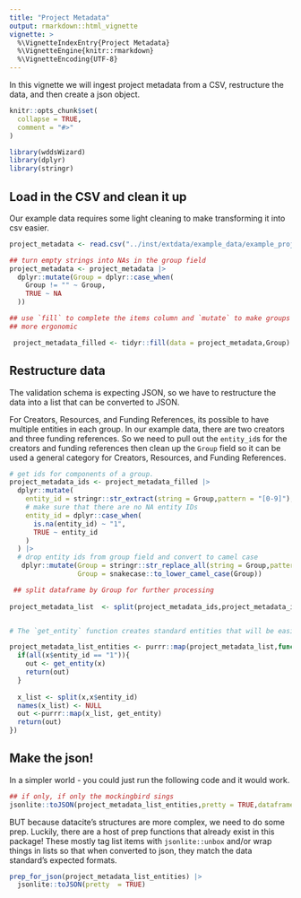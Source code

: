 ```yaml
---
title: "Project Metadata"
output: rmarkdown::html_vignette
vignette: >
  %\VignetteIndexEntry{Project Metadata}
  %\VignetteEngine{knitr::rmarkdown}
  %\VignetteEncoding{UTF-8}
---
```

In this vignette we will ingest project metadata from a CSV, restructure the data, and then create a json object.

```r
knitr::opts_chunk$set(
  collapse = TRUE,
  comment = "#>"
)
```

```r
library(wddsWizard)
library(dplyr)
library(stringr)
```

## Load in the CSV and clean it up

Our example data requires some light cleaning to make transforming it into csv
easier. 

```r
project_metadata <- read.csv("../inst/extdata/example_data/example_project_metadata.csv")

## turn empty strings into NAs in the group field
project_metadata <- project_metadata |>
  dplyr::mutate(Group = dplyr::case_when(
    Group != "" ~ Group,
    TRUE ~ NA
  )) 

## use `fill` to complete the items column and `mutate` to make groups a little
## more ergonomic

 project_metadata_filled <- tidyr::fill(data = project_metadata,Group) 
```

## Restructure data

The validation schema is expecting JSON, so we have to restructure the data into
a list that can be converted to JSON.

For Creators, Resources, and Funding References, its possible to have multiple 
entities in each group. In our example data, there are two creators and three funding references. So we need to pull out the `entity_id`s for the creators and funding references then clean up the `Group` field so it can be used a general category
for Creators, Resources, and Funding References.

```r

# get ids for components of a group.
project_metadata_ids <- project_metadata_filled |>
  dplyr::mutate(
    entity_id = stringr::str_extract(string = Group,pattern = "[0-9]"),
    # make sure that there are no NA entity IDs
    entity_id = dplyr::case_when(
      is.na(entity_id) ~ "1",
      TRUE ~ entity_id
    )
  ) |>
  # drop entity ids from group field and convert to camel case
   dplyr::mutate(Group = stringr::str_replace_all(string = Group,pattern = " [0-9]", replacement = ""),
                 Group = snakecase::to_lower_camel_case(Group))

 ## split dataframe by Group for further processing
 
project_metadata_list  <- split(project_metadata_ids,project_metadata_ids$Group)


# The `get_entity` function creates standard entities that will be easier to transform json

project_metadata_list_entities <- purrr::map(project_metadata_list,function(x){
  if(all(x$entity_id == "1")){
    out <- get_entity(x)
    return(out)
  }
  
  x_list <- split(x,x$entity_id)
  names(x_list) <- NULL
  out <-purrr::map(x_list, get_entity)
  return(out)
})

```

## Make the json! 

In a simpler world - you could just run the following code and it would work. 
```r
## if only, if only the mockingbird sings
jsonlite::toJSON(project_metadata_list_entities,pretty = TRUE,dataframe = "columns")

```

BUT because datacite's structures are more complex, we need to do some prep. Luckily, there are a host of prep functions that already exist in this package! These mostly tag list items with `jsonlite::unbox` and/or wrap things in lists so that when converted to json, they match the data standard's expected formats. 

```r
prep_for_json(project_metadata_list_entities) |>
  jsonlite::toJSON(pretty  = TRUE)
```



